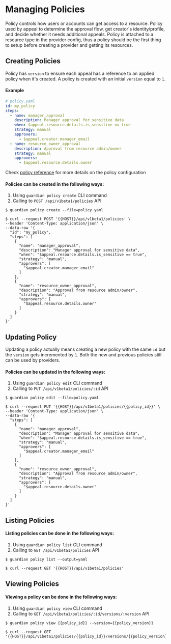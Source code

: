 
# Managing Policies

Policy controls how users or accounts can get access to a resource. Policy used by appeal to determine the approval flow, get creator's identity/profile, and decide whether it needs additional appeals. Policy is attached to a resource type in the provider config, thus a policy should be the first thing to setup before creating a provider and getting its resources.

## Creating Policies

Policy has `version` to ensure each appeal has a reference to an applied policy when it's created. A policy is created with an initial `version` equal to `1`.

#### Example
```yaml
# policy.yaml
id: my_policy
steps:
  - name: manager_approval
    description: Manager approval for sensitive data
    when: $appeal.resource.details.is_sensitive == true
    strategy: manual
    approvers:
      - $appeal.creator.manager_email
  - name: resource_owner_approval
    description: Approval from resource admin/owner
    strategy: manual
    approvers:
      - $appeal.resource.details.owner
```

Check [policy reference](../reference/policy.md) for more details on the policy configuration

#### Policies can be created in the following ways:
1. Using `guardian policy create` CLI command
2. Calling to `POST /api/v1beta1/policies` API

<Tabs groupId="api">
  <TabItem value="cli" label="CLI" default>

```console
$ guardian policy create --file=policy.yaml
```

  </TabItem>
  <TabItem value="http" label="HTTP">

```console
$ curl --request POST '{{HOST}}/api/v1beta1/policies' \
--header 'Content-Type: application/json' \
--data-raw '{
  "id": "my_policy",
  "steps": [
    {
      "name": "manager_approval",
      "description": "Manager approval for sensitive data",
      "when": "$appeal.resource.details.is_sensitive == true",
      "strategy": "manual",
      "approvers": [
        "$appeal.creator.manager_email"
      ]
    },
    {
      "name": "resource_owner_approval",
      "description": "Approval from resource admin/owner",
      "strategy": "manual",
      "approvers": [
        "$appeal.resource.details.owner"
      ]
    }
  ]
}'
```

  </TabItem>
</Tabs>

## Updating Policy

Updating a policy actually means creating a new policy with the same `id` but the `version` gets incremented by `1`. Both the new and previous policies still can be used by providers.

#### Policies can be updated in the following ways:
1. Using `guardian policy edit` CLI command
2. Calling to `PUT /api/v1beta1/policies/:id` API

<Tabs groupId="api">
  <TabItem value="cli" label="CLI" default>

```console
$ guardian policy edit --file=policy.yaml
```

  </TabItem>
  <TabItem value="http" label="HTTP">

```console
$ curl --request PUT '{{HOST}}/api/v1beta1/policies/{{policy_id}}' \
--header 'Content-Type: application/json' \
--data-raw '{
  "steps": [
    {
      "name": "manager_approval",
      "description": "Manager approval for sensitive data",
      "when": "$appeal.resource.details.is_sensitive == true",
      "strategy": "manual",
      "approvers": [
        "$appeal.creator.manager_email"
      ]
    },
    {
      "name": "resource_owner_approval",
      "description": "Approval from resource admin/owner",
      "strategy": "manual",
      "approvers": [
        "$appeal.resource.details.owner"
      ]
    }
  ]
}'
```

  </TabItem>
</Tabs>

## Listing Policies

#### Listing policies can be done in the following ways:
1. Using `guardian policy list` CLI command
2. Calling to `GET /api/v1beta1/policies` API

<Tabs groupId="api">
  <TabItem value="cli" label="CLI" default>

```console
$ guardian policy list --output=yaml
```

  </TabItem>
  <TabItem value="http" label="HTTP">

```console
$ curl --request GET '{{HOST}}/api/v1beta1/policies'
```

  </TabItem>
</Tabs>

## Viewing Policies

#### Viewing a policy can be done in the following ways:

1. Using `guardian policy view` CLI command
2. Calling to `GET /api/v1beta1/policies/:id/versions/:version` API

<Tabs groupId="api">
  <TabItem value="cli" label="CLI" default>

```console
$ guardian policy view {{policy_id}} --version={{policy_version}}
```

  </TabItem>
  <TabItem value="http" label="HTTP">

```console
$ curl --request GET '{{HOST}}/api/v1beta1/policies/{{policy_id}}/versions/{{policy_version}}'
```

  </TabItem>
</Tabs>
